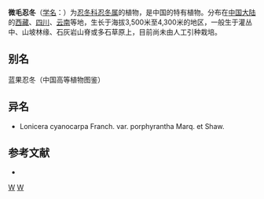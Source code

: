 {{Speciesbox 
| genus = Lonicera
| species = cyanocarpa
| authority = Franch.
}}

'''微毛忍冬'''（[[学名|学名]]：{{lang|la|''Lonicera cyanocarpa''}}）为[[忍冬科|忍冬科]][[忍冬属|忍冬属]]的植物，是中国的特有植物。分布在[[中国大陆|中国大陆]]的[[西藏|西藏]]、[[四川|四川]]、[[云南|云南]]等地，生长于海拔3,500米至4,300米的地区，一般生于灌丛中、山坡林缘、石灰岩山脊或多石草原上，目前尚未由人工引种栽培。

== 别名 ==
蓝果忍冬（中国高等植物图鉴）

== 异名 ==
* Lonicera cyanocarpa Franch. var. porphyrantha Marq. et Shaw.

== 参考文献 ==
<div class="references-small">
* {{cite web| url =http://www.bioinfo.cn/db05/KmzwSpecies.php?action=view&id=3503| title =微毛忍冬| work =《中国高等植物数据库全库》| publisher =中国科学院微生物研究所| author =昆明植物研究所| accessdate =2009-02-24| deadurl =yes| archiveurl =https://web.archive.org/web/20160305045458/http://www.bioinfo.cn/db05/KmzwSpecies.php?action=view&id=3503| archivedate =2016-03-05}}
</div>
{{Taxonbar|from=Q11071379}}

[[Category:忍冬属|W]]
[[Category:中國特有植物|W]]